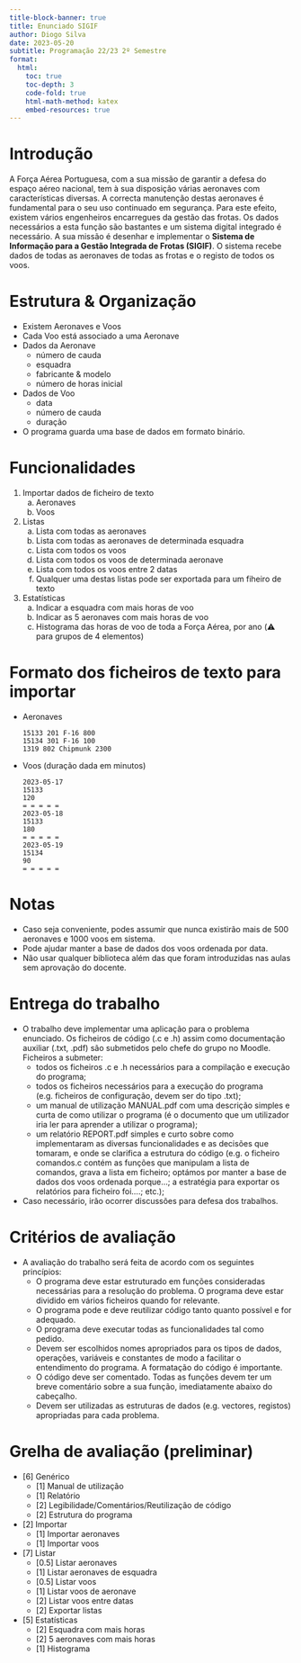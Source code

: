 ```yaml
---
title-block-banner: true
title: Enunciado SIGIF
author: Diogo Silva
date: 2023-05-20
subtitle: Programação 22/23 2º Semestre
format: 
  html:
    toc: true
    toc-depth: 3
    code-fold: true
    html-math-method: katex
    embed-resources: true
---
```


# Introdução
 
A Força Aérea Portuguesa, com a sua missão de garantir a defesa do espaço aéreo nacional, tem à sua disposição várias aeronaves com características diversas. A correcta manutenção destas aeronaves é fundamental para o seu uso continuado em segurança. Para este efeito, existem vários engenheiros encarregues da gestão das frotas. Os dados necessários a esta função são bastantes e um sistema digital integrado é necessário. A sua missão é desenhar e implementar o **Sistema de Informação para a Gestão Integrada de Frotas (SIGIF)**. O sistema recebe dados de todas as aeronaves de todas as frotas e o registo de todos os voos.

# Estrutura & Organização

-   Existem Aeronaves e Voos
-   Cada Voo está associado a uma Aeronave
-   Dados da Aeronave
    -   número de cauda
    -   esquadra
    -   fabricante & modelo
    -   número de horas inicial
-   Dados de Voo
    -   data
    -   número de cauda
    -   duração
-   O programa guarda uma base de dados em formato binário.

# Funcionalidades

1.  Importar dados de ficheiro de texto
    a.  Aeronaves
    b.  Voos
2.  Listas
    a.  Lista com todas as aeronaves
    b.  Lista com todas as aeronaves de determinada esquadra
    c.  Lista com todos os voos
    d.  Lista com todos os voos de determinada aeronave
    e.  Lista com todos os voos entre 2 datas
    f.  Qualquer uma destas listas pode ser exportada para um fiheiro de texto
3.  Estatísticas
    a.  Indicar a esquadra com mais horas de voo
    b.  Indicar as 5 aeronaves com mais horas de voo
    c.  Histograma das horas de voo de toda a Força Aérea, por ano (⚠️ para grupos de 4 elementos)

# Formato dos ficheiros de texto para importar

-   Aeronaves

    ``` text
    15133 201 F-16 800
    15134 301 F-16 100
    1319 802 Chipmunk 2300
    ```

-   Voos (duração dada em minutos)

    ``` text
    2023-05-17
    15133
    120
    = = = = =
    2023-05-18
    15133
    180
    = = = = =
    2023-05-19
    15134
    90
    = = = = =
    ```

# Notas

-   Caso seja conveniente, podes assumir que nunca existirão mais de 500 aeronaves e 1000 voos em sistema.
-   Pode ajudar manter a base de dados dos voos ordenada por data.
- Não usar qualquer biblioteca além das que foram introduzidas nas aulas sem aprovação do docente.

# Entrega do trabalho

- O trabalho deve implementar uma aplicação para o problema enunciado. Os ficheiros de código (.c e .h) assim como documentação auxiliar (.txt, .pdf) são submetidos pelo chefe do grupo no Moodle. Ficheiros a submeter:
  - todos os ficheiros .c e .h necessários para a compilação e execução do programa;
  - todos os ficheiros necessários para a execução do programa (e.g. ficheiros de configuração, devem ser do tipo .txt);
  - um manual de utilização MANUAL.pdf com uma descrição simples e curta de como utilizar o programa (é o documento que um utilizador iria ler para aprender a utilizar o programa);
  - um relatório REPORT.pdf simples e curto sobre como implementaram as diversas funcionalidades e as decisões que tomaram, e onde se clarifica a estrutura do código (e.g. o ficheiro comandos.c contém as funções que manipulam a lista de comandos, grava a lista em ficheiro; optámos por manter a base de dados dos voos ordenada porque...; a estratégia para exportar os relatórios para ficheiro foi....; etc.);
- Caso necessário, irão ocorrer discussões para defesa dos trabalhos.

# Critérios de avaliação
- A avaliação do trabalho será feita de acordo com os seguintes princípios:
  - O programa deve estar estruturado em funções consideradas necessárias para a resolução do problema. O programa deve estar dividido em vários ficheiros quando for relevante.
  - O programa pode e deve reutilizar código tanto quanto possível e for adequado.
  - O programa deve executar todas as funcionalidades tal como pedido.
  - Devem ser escolhidos nomes apropriados para os tipos de dados, operações, variáveis e constantes de modo a facilitar o entendimento do programa. A formatação do código é importante.
  - O código deve ser comentado. Todas as funções devem ter um breve comentário sobre a sua função, imediatamente abaixo do cabeçalho.
  - Devem ser utilizadas as estruturas de dados (e.g. vectores, registos) apropriadas para cada problema.

# Grelha de avaliação (preliminar)

- [6] Genérico
    - [1] Manual de utilização
    - [1] Relatório
    - [2] Legibilidade/Comentários/Reutilização de código
    - [2] Estrutura do programa
- [2] Importar
    - [1] Importar aeronaves
    - [1] Importar voos
- [7] Listar
    - [0.5] Listar aeronaves
    - [1] Listar aeronaves de esquadra
    - [0.5] Listar voos
    - [1] Listar voos de aeronave
    - [2] Listar voos entre datas
    - [2] Exportar listas
- [5] Estatísticas
    - [2] Esquadra com mais horas
    - [2] 5 aeronaves com mais horas
    - [1] Histograma


